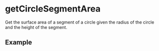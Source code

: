 
# getCircleSegmentArea

Get the surface area of a segment of a circle given the radius
of the circle and the height of the segment.

## Example

<Example radius={10} height={10} />
